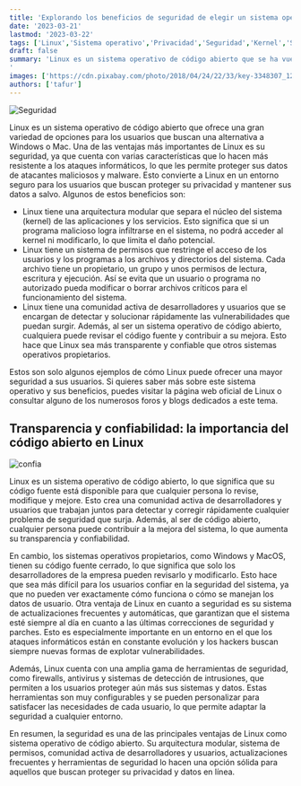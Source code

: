 ```yaml
---
title: 'Explorando los beneficios de seguridad de elegir un sistema operativo Linux'
date: '2023-03-21'
lastmod: '2023-03-22'
tags: ['Linux','Sistema operativo','Privacidad','Seguridad','Kernel','Software libre']
draft: false
summary: 'Linux es un sistema operativo de código abierto que se ha vuelto cada vez más popular en los últimos años. Ofrece una amplia gama de ventajas en comparación con otros sistemas operativos, como ser gratuito y de código abierto, tener un rendimiento seguro y confiable y proporcionar a los usuarios una gran flexibilidad.
'
images: ['https://cdn.pixabay.com/photo/2018/04/24/22/33/key-3348307_1280.jpg']
authors: ['tafur']
---
```


![Seguridad](https://cdn.pixabay.com/photo/2018/04/24/22/33/key-3348307_1280.jpg)

Linux es un sistema operativo de código abierto que ofrece una gran variedad de opciones para los usuarios que buscan una alternativa a Windows o Mac. Una de las ventajas 
más importantes de Linux es su seguridad, ya que cuenta con varias características que lo hacen más resistente a los ataques informáticos, lo que les permite proteger sus 
datos de atacantes maliciosos y malware. Esto convierte a Linux en un entorno seguro para los usuarios que buscan proteger su privacidad y mantener sus datos a salvo. 
Algunos de estos beneficios son:

- Linux tiene una arquitectura modular que separa el núcleo del sistema (kernel) de las aplicaciones y los servicios. Esto significa que si un programa malicioso logra 
infiltrarse en el sistema, no podrá acceder al kernel ni modificarlo, lo que limita el daño potencial.
- Linux tiene un sistema de permisos que restringe el acceso de los usuarios y los programas a los archivos y directorios del sistema. Cada archivo tiene un propietario, 
un grupo y unos permisos de lectura, escritura y ejecución. Así se evita que un usuario o programa no autorizado pueda modificar o borrar archivos críticos para el funcionamiento del sistema.
- Linux tiene una comunidad activa de desarrolladores y usuarios que se encargan de detectar y solucionar rápidamente las vulnerabilidades que puedan surgir. Además, 
al ser un sistema operativo de código abierto, cualquiera puede revisar el código fuente y contribuir a su mejora. Esto hace que Linux sea más transparente y confiable 
que otros sistemas operativos propietarios.

Estos son solo algunos ejemplos de cómo Linux puede ofrecer una mayor seguridad a sus usuarios. Si quieres saber más sobre este sistema operativo y sus beneficios, 
puedes visitar la página web oficial de Linux o consultar alguno de los numerosos foros y blogs dedicados a este tema.

## Transparencia y confiabilidad: la importancia del código abierto en Linux

![confia](https://media.istockphoto.com/id/1445932674/es/vector/icono-de-l%C3%ADnea-gruesa-de-acuerdo.jpg?s=612x612&w=0&k=20&c=UvrCZzb-cNKxESNKwcQD3adQei3PKgBRiFUbZGftGug=)

Linux es un sistema operativo de código abierto, lo que significa que su código fuente está disponible para que cualquier persona lo revise, modifique y mejore. 
Esto crea una comunidad activa de desarrolladores y usuarios que trabajan juntos para detectar y corregir rápidamente cualquier problema de seguridad que surja. 
Además, al ser de código abierto, cualquier persona puede contribuir a la mejora del sistema, lo que aumenta su transparencia y confiabilidad.

En cambio, los sistemas operativos propietarios, como Windows y MacOS, tienen su código fuente cerrado, lo que significa que solo los desarrolladores de la empresa 
pueden revisarlo y modificarlo. Esto hace que sea más difícil para los usuarios confiar en la seguridad del sistema, ya que no pueden ver exactamente cómo funciona 
o cómo se manejan los datos de usuario.
Otra ventaja de Linux en cuanto a seguridad es su sistema de actualizaciones frecuentes y automáticas, que garantizan que el sistema esté siempre al día en cuanto a 
las últimas correcciones de seguridad y parches. Esto es especialmente importante en un entorno en el que los ataques informáticos están en constante evolución y los 
hackers buscan siempre nuevas formas de explotar vulnerabilidades.

Además, Linux cuenta con una amplia gama de herramientas de seguridad, como firewalls, antivirus y sistemas de detección de intrusiones, que permiten a los usuarios 
proteger aún más sus sistemas y datos. Estas herramientas son muy configurables y se pueden personalizar para satisfacer las necesidades de cada usuario, lo que permite 
adaptar la seguridad a cualquier entorno.

En resumen, la seguridad es una de las principales ventajas de Linux como sistema operativo de código abierto. Su arquitectura modular, sistema de permisos, comunidad 
activa de desarrolladores y usuarios, actualizaciones frecuentes y herramientas de seguridad lo hacen una opción sólida para aquellos que buscan proteger su privacidad 
y datos en línea.